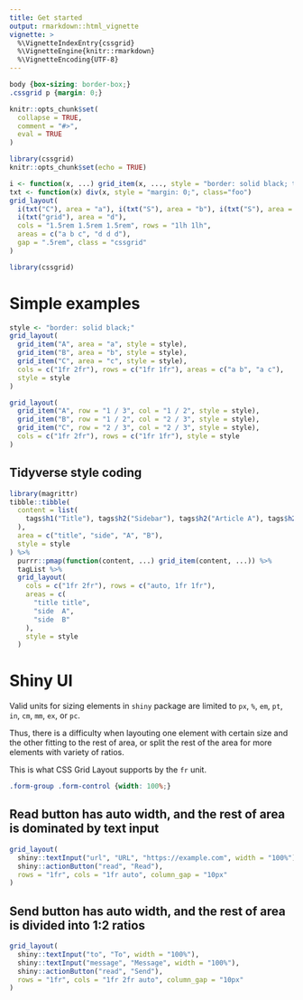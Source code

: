 ```yaml
---
title: Get started
output: rmarkdown::html_vignette
vignette: >
  %\VignetteIndexEntry{cssgrid}
  %\VignetteEngine{knitr::rmarkdown}
  %\VignetteEncoding{UTF-8}
---
```


```css
body {box-sizing: border-box;}
.cssgrid p {margin: 0;}
```


```r
knitr::opts_chunk$set(
  collapse = TRUE,
  comment = "#>",
  eval = TRUE
)
```

```r
library(cssgrid)
knitr::opts_chunk$set(echo = TRUE)
```

```r
i <- function(x, ...) grid_item(x, ..., style = "border: solid black; text-align: center;")
txt <- function(x) div(x, style = "margin: 0;", class="foo")
grid_layout(
  i(txt("C"), area = "a"), i(txt("S"), area = "b"), i(txt("S"), area = "c"), 
  i(txt("grid"), area = "d"),
  cols = "1.5rem 1.5rem 1.5rem", rows = "1lh 1lh",
  areas = c("a b c", "d d d"),
  gap = ".5rem", class = "cssgrid"
)
```

<p></p>

```r
library(cssgrid)
```

# Simple examples

```r
style <- "border: solid black;"
grid_layout(
  grid_item("A", area = "a", style = style),
  grid_item("B", area = "b", style = style),
  grid_item("C", area = "c", style = style),
  cols = c("1fr 2fr"), rows = c("1fr 1fr"), areas = c("a b", "a c"),
  style = style
)
```

<p></p>

```r
grid_layout(
  grid_item("A", row = "1 / 3", col = "1 / 2", style = style),
  grid_item("B", row = "1 / 2", col = "2 / 3", style = style),
  grid_item("C", row = "2 / 3", col = "2 / 3", style = style),
  cols = c("1fr 2fr"), rows = c("1fr 1fr"), style = style
)
```

## Tidyverse style coding

```r
library(magrittr)
tibble::tibble(
  content = list(
    tags$h1("Title"), tags$h2("Sidebar"), tags$h2("Article A"), tags$h2("Article B")
  ),
  area = c("title", "side", "A", "B"),
  style = style
) %>%
  purrr::pmap(function(content, ...) grid_item(content, ...)) %>%
  tagList %>%
  grid_layout(
    cols = c("1fr 2fr"), rows = c("auto, 1fr 1fr"),
    areas = c(
      "title title",
      "side  A",
      "side  B"
    ),
    style = style
  )
```
<p></p>

# Shiny UI

Valid units for sizing elements in `shiny` package are limited to
`px`, `%`, `em`, `pt`, `in`, `cm`, `mm`, `ex`, or `pc`.

Thus, there is a difficulty when layouting one element with certain size and the other fitting to the rest of area, or split the rest of the area for more elements with variety of ratios.

This is what CSS Grid Layout supports by the `fr` unit.

```css
.form-group .form-control {width: 100%;}
```

## Read button has auto width, and the rest of area is dominated by text input

```r
grid_layout(
  shiny::textInput("url", "URL", "https://example.com", width = "100%"),
  shiny::actionButton("read", "Read"),
  rows = "1fr", cols = "1fr auto", column_gap = "10px"
)
```

## Send button has auto width, and the rest of area is divided into 1:2 ratios

```r
grid_layout(
  shiny::textInput("to", "To", width = "100%"),
  shiny::textInput("message", "Message", width = "100%"),
  shiny::actionButton("read", "Send"),
  rows = "1fr", cols = "1fr 2fr auto", column_gap = "10px"
)
```

